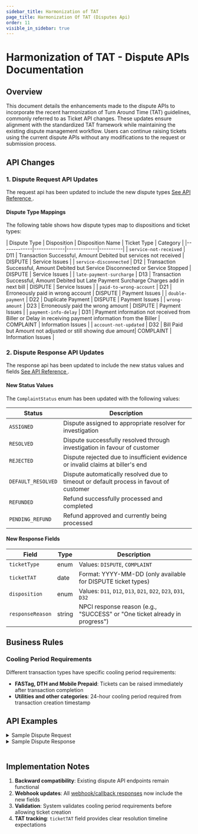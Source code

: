```yaml
---
sidebar_title: Harmonization of TAT
page_title: Harmonization Of TAT (Disputes Api)
order: 11
visible_in_sidebar: true
---
```


# Harmonization of TAT - Dispute APIs Documentation

## Overview

This document details the enhancements made to the dispute APIs to incorporate the recent harmonization of Turn Around Time (TAT) guidelines, commonly referred to as Ticket API changes. These updates ensure alignment with the standardized TAT framework while maintaining the existing dispute management workflow. Users can continue raising tickets using the current dispute APIs without any modifications to the request or submission process.


## API Changes


### 1. Dispute Request API Updates

The request api has been updated to include the new dispute types <a href='/payments/billpay/api-integration/api-reference#/category~Dispute/operation~DisputeRequest'> See API Reference </a>.

#### Dispute Type Mappings

The following table shows how dispute types map to dispositions and ticket types:

| Dispute Type | Disposition | Disposition Name | Ticket Type | Category |
|-------------|-------------|-------------|----------|
| `service-not-received` | D11 | Transaction Successful, Amount Debited but services not received | DISPUTE | Service Issues |
| `service-disconnected` | D12 | Transaction Successful, Amount Debited but Service Disconnected or Service Stopped | DISPUTE | Service Issues |
| `late-payment-surcharge` | D13 | Transaction Successful, Amount Debited but Late Payment Surcharge Charges add in next bill | DISPUTE | Service Issues |
| `paid-to-wrong-account` | D21 | Erroneously paid in wrong account | DISPUTE | Payment Issues |
| `double-payment` | D22 | Duplicate Payment | DISPUTE | Payment Issues |
| `wrong-amount` | D23 | Erroneously paid the wrong amount | DISPUTE | Payment Issues |
| `payment-info-delay` | D31 | Payment  information  not  received from Biller or Delay in receiving payment information from the Biller | COMPLAINT | Information Issues |
| `account-not-updated` | D32 | Bill Paid but Amount not adjusted or still showing due amount| COMPLAINT | Information Issues |



### 2. Dispute Response API Updates

The response api has been updated to include the new status values and fields <a href='/payments/billpay/api-integration/api-reference#/category~Dispute/operation~DisputeResponse'> See API Reference </a>.


#### New Status Values

The `ComplaintStatus` enum has been updated with the following values:

| Status | Description |
|--------|-------------|
| `ASSIGNED` | Dispute assigned to appropriate resolver for investigation |
| `RESOLVED` | Dispute successfully resolved through investigation in favour of customer |
| `REJECTED` | Dispute rejected due to insufficient evidence or invalid claims at biller's end |
| `DEFAULT_RESOLVED` | Dispute automatically resolved due to timeout or default process in favout of customer |
| `REFUNDED` | Refund successfully processed and completed |
| `PENDING_REFUND` | Refund approved and currently being processed |

#### New Response Fields

| Field | Type | Description |
|-------|------|-------------|
| `ticketType` | enum | Values: `DISPUTE`, `COMPLAINT` |
| `ticketTAT` | date | Format: YYYY-MM-DD (only available for DISPUTE ticket types) |
| `disposition` | enum | Values: `D11`, `D12`, `D13`, `D21`, `D22`, `D23`, `D31`, `D32` |
| `responseReason` | string | NPCI response reason (e.g., "SUCCESS" or "One ticket already in progress") |

## Business Rules

### Cooling Period Requirements

Different transaction types have specific cooling period requirements:

- **FASTag, DTH and Mobile Prepaid**: Tickets can be raised immediately after transaction completion
- **Utilities and other categories**: 24-hour cooling period required from transaction creation timestamp


## API Examples

<Card padding="nano" shape="rounded">
    <details>
        <summary>
            <Text as="h6" marginBottom="none" marginTop="none">
                Sample Dispute Request
            </Text>
        </summary>
        <CodeBlockWithCopy language="json">{`
        {
          "transactionId": "DP015080142106KQkKly",
          "disputeType": "account-not-updated/payment-info-delay/wrong-amount/double-payment/paid-to-wrong-account/service-disconnected/service-not-received/late-payment-surcharge",
          "description": "I have paid but account is not updated"
        }
        `}</CodeBlockWithCopy>
    </details>
</Card>


<Card padding="nano" shape="rounded">
    <details>
        <summary>
            <Text as="h6" marginBottom="none" marginTop="none">
                Sample Dispute Response
            </Text>
        </summary>
        <CodeBlockWithCopy language="json">{`
        {
          "data": {
            "assignedTo": "BBPCU",
            "disposition": "D32",
            "disputeId": "TKTCVEJDCOH215KV2761CLGxwrzHMI50801521",
            "refId": "CVEJET77GM8365VO5HRGtokm7MX50801525",
            "remarks": "Belongs to BOU",
            "responseReason": "Success",
            "status": "PENDING_REFUND",
            "ticketTAT": "2025-03-22",
            "ticketType": "DISPUTE"
          },
          "success": true,
          "traceId": "CVEJNK8H215KV2761F50"
        }
        `}</CodeBlockWithCopy>
    </details>
</Card>
<br />


## Implementation Notes

1. **Backward compatibility**: Existing dispute API endpoints remain functional
2. **Webhook updates**: All <a href="/payments/billpay/api-integration/webhooks#dispute-webhook" target="_blank">webhook/callback responses</a> now include the new fields
3. **Validation**: System validates cooling period requirements before allowing ticket creation
4. **TAT tracking**: `ticketTAT` field provides clear resolution timeline expectations

<WasPageHelpful />
